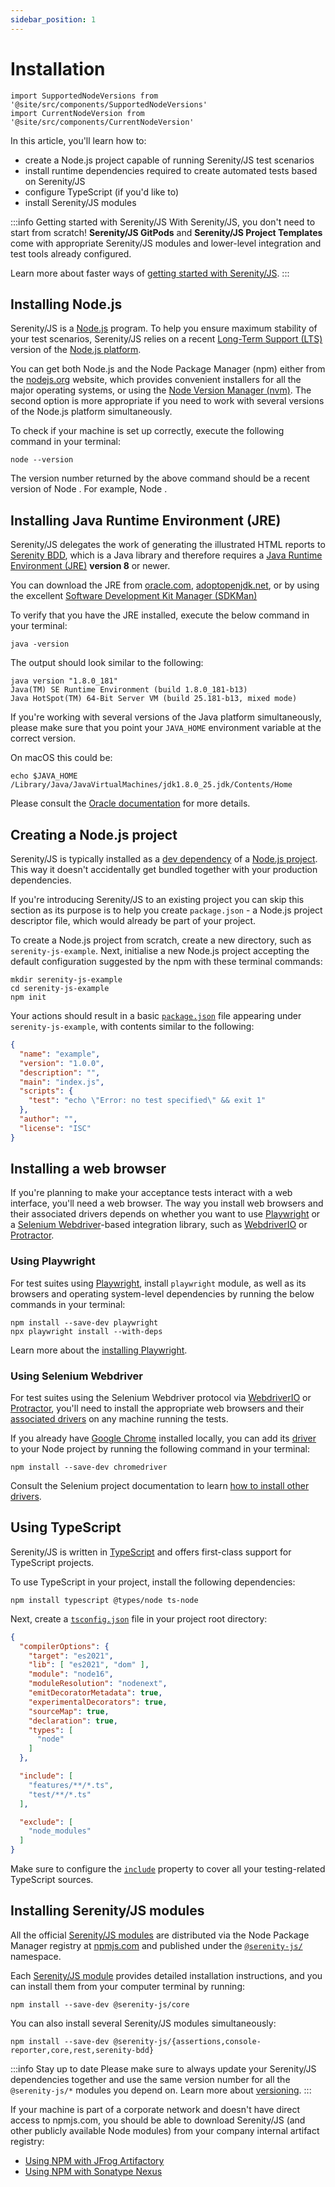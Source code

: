 ```yaml
---
sidebar_position: 1
---
```


# Installation

```mdx-code-block
import SupportedNodeVersions from '@site/src/components/SupportedNodeVersions'
import CurrentNodeVersion from '@site/src/components/CurrentNodeVersion'
```

In this article, you'll learn how to:
- create a Node.js project capable of running Serenity/JS test scenarios
- install runtime dependencies required to create automated tests based on Serenity/JS
- configure TypeScript (if you'd like to)
- install Serenity/JS modules

:::info Getting started with Serenity/JS
With Serenity/JS, you don't need to start from scratch!
**Serenity/JS GitPods** and **Serenity/JS Project Templates** come with appropriate Serenity/JS modules and lower-level integration and test tools already configured.

Learn more about faster ways of [getting started with Serenity/JS](/handbook/getting-started).
:::

## Installing Node.js

Serenity/JS is a [Node.js](https://nodejs.org/) program. To help you ensure maximum stability of your test scenarios,
Serenity/JS relies on a recent [Long-Term Support (LTS)](https://github.com/nodejs/Release) version of the [Node.js platform](https://nodejs.org/en/download/).

You can get both Node.js and the Node Package Manager (npm) either from the [nodejs.org](https://nodejs.org/) website,
which provides convenient installers for all the major operating systems, or using the [Node Version Manager (nvm)](http://nvm.sh).
The second option is more appropriate if you need to work with several versions of the Node.js platform simultaneously.

To check if your machine is set up correctly, execute the following command in your terminal:

```shell
node --version
```

The version number returned by the above command should be a recent version of Node <SupportedNodeVersions conjunction="or" />.
For example, Node <CurrentNodeVersion />.

## Installing Java Runtime Environment (JRE)

Serenity/JS delegates the work of generating the illustrated HTML reports to [Serenity BDD](http://serenity-bdd.info/),
which is a Java library and therefore requires
a [Java Runtime Environment (JRE)](http://www.oracle.com/technetwork/java/javase/overview/index.html) **version 8** or newer.

You can download the JRE from [oracle.com](http://www.oracle.com/technetwork/java/javase/downloads/jre8-downloads-2133155.html),
[adoptopenjdk.net](https://adoptopenjdk.net/),
or by using the excellent [Software Development Kit Manager (SDKMan)](https://sdkman.io/)

To verify that you have the JRE installed, execute the below command in your terminal:

```shell
java -version
```
The output should look similar to the following:
```shell
java version "1.8.0_181"
Java(TM) SE Runtime Environment (build 1.8.0_181-b13)
Java HotSpot(TM) 64-Bit Server VM (build 25.181-b13, mixed mode)
```

If you're working with several versions of the Java platform simultaneously, please make sure that you point
your `JAVA_HOME` environment variable at the correct version.

On macOS this could be:

```shell
echo $JAVA_HOME
/Library/Java/JavaVirtualMachines/jdk1.8.0_25.jdk/Contents/Home
```

Please consult the [Oracle documentation](https://docs.oracle.com/cd/E21454_01/html/821-2532/inst_cli_jdk_javahome_t.html)
for more details.

## Creating a Node.js project

Serenity/JS is typically installed as a [dev dependency](https://docs.npmjs.com/files/package.json#devdependencies)
of a [Node.js project](https://docs.npmjs.com/files/package.json).
This way it doesn't accidentally get bundled together with your production dependencies.

If you're introducing Serenity/JS to an existing project you can skip this section as its purpose is to help you
create `package.json` - a Node.js project descriptor file, which would already be part of your project.

To create a Node.js project from scratch, create a new directory, such as `serenity-js-example`.
Next, initialise a new Node.js project accepting the default configuration suggested by the npm with these terminal commands:

```shell
mkdir serenity-js-example
cd serenity-js-example
npm init
```

Your actions should result in a basic [`package.json`](https://docs.npmjs.com/files/package.json)
file appearing under `serenity-js-example`, with contents similar to the following:

```json title="serenity-js-example/package.json"
{
  "name": "example",
  "version": "1.0.0",
  "description": "",
  "main": "index.js",
  "scripts": {
    "test": "echo \"Error: no test specified\" && exit 1"
  },
  "author": "",
  "license": "ISC"
}
```

## Installing a web browser

If you're planning to make your acceptance tests interact with a web interface, you'll need a web browser.
The way you install web browsers and their associated drivers depends on whether you want to use [Playwright](/handbook/test-runners/playwright-test)
or a [Selenium Webdriver](https://www.selenium.dev)-based integration library, such as [WebdriverIO](/handbook/test-runners/webdriverio) or [Protractor](/handbook/test-runners/protractor).

### Using Playwright

For test suites using [Playwright](https://playwright.dev/), install `playwright` module, as well as its browsers and operating system-level dependencies
by running the below commands in your terminal:

```shell title="serenity-js-example/"
npm install --save-dev playwright
npx playwright install --with-deps
```

Learn more about the [installing Playwright](https://playwright.dev/docs/ci#introduction).

### Using Selenium Webdriver

For test suites using the Selenium Webdriver protocol via [WebdriverIO](/handbook/test-runners/webdriverio) or [Protractor](/handbook/test-runners/protractor),
you'll need to install the appropriate web browsers and their [associated drivers](https://www.selenium.dev/documentation/webdriver/getting_started/install_drivers/) on any machine running the tests.

If you already have [Google Chrome](https://www.google.com/chrome/) installed locally,
you can add its [driver](https://www.npmjs.com/package/chromedriver) to your Node project by running the following command in your terminal:
```shell title="serenity-js-example/"
npm install --save-dev chromedriver
```

Consult the Selenium project documentation to learn [how to install other drivers](https://www.selenium.dev/documentation/webdriver/getting_started/install_drivers/).

## Using TypeScript

Serenity/JS is written in [TypeScript](https://www.typescriptlang.org/) and offers first-class support for TypeScript projects.

To use TypeScript in your project, install the following dependencies:

```shell title="serenity-js-example/"
npm install typescript @types/node ts-node
```

Next, create a [`tsconfig.json`](https://www.typescriptlang.org/tsconfig) file in your project root directory:

```json title="serenity-js-example/tsconfig.json"
{
  "compilerOptions": {
    "target": "es2021",
    "lib": [ "es2021", "dom" ],
    "module": "node16",
    "moduleResolution": "nodenext",
    "emitDecoratorMetadata": true,
    "experimentalDecorators": true,
    "sourceMap": true,
    "declaration": true,
    "types": [
      "node"
    ]
  },

  "include": [
    "features/**/*.ts",
    "test/**/*.ts"
  ],

  "exclude": [
    "node_modules"
  ]
}
```

Make sure to configure the [`include`](https://www.typescriptlang.org/tsconfig#include) property to cover all your
testing-related TypeScript sources.

## Installing Serenity/JS modules

All the official [Serenity/JS modules](/handbook/about/architecture) are distributed
via the Node Package Manager registry at [npmjs.com](https://www.npmjs.com/search?q=%40serenity-js)
and published under the [`@serenity-js/`](https://www.npmjs.com/search?q=%40serenity-js) namespace.

Each [Serenity/JS module](/api) provides detailed installation instructions, and you can install them from your computer
terminal by running:

```text
npm install --save-dev @serenity-js/core
```

You can also install several Serenity/JS modules simultaneously:

```text
npm install --save-dev @serenity-js/{assertions,console-reporter,core,rest,serenity-bdd}
```

:::info Stay up to date
Please make sure to always update your Serenity/JS dependencies together and use the same version number for all the `@serenity-js/*` modules you depend on.
Learn more about [versioning](/handbook/about/versioning).
:::

If your machine is part of a corporate network and doesn't have direct access to npmjs.com, you should be able to download
Serenity/JS (and other publicly available Node modules) from your company internal artifact registry:
- [Using NPM with JFrog Artifactory](https://www.jfrog.com/confluence/display/JFROG/npm+Registry)
- [Using NPM with Sonatype Nexus](https://help.sonatype.com/repomanager3/nexus-repository-administration/formats/npm-registry/configuring-npm)

